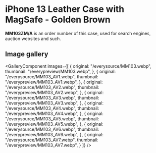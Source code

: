 
# iPhone 13 Leather Case with MagSafe - Golden Brown

<Callout type='info' emoji='👉🏻'>**MM103ZM/A** is an order number of this case, used for search engines, auction websites and such.</Callout>

## Image gallery

<GalleryComponent
    images={[
      {
        original: "/everysource/MM103.webp",
        thumbnail: "/everypreview/MM103.webp",
      },
      {
        original: "/everysource/MM103_AV1.webp",
        thumbnail: "/everypreview/MM103_AV1.webp",
      },
      {
        original: "/everysource/MM103_AV2.webp",
        thumbnail: "/everypreview/MM103_AV2.webp",
      },
      {
        original: "/everysource/MM103_AV3.webp",
        thumbnail: "/everypreview/MM103_AV3.webp",
      },
      {
        original: "/everysource/MM103_AV4.webp",
        thumbnail: "/everypreview/MM103_AV4.webp",
      },
      {
        original: "/everysource/MM103_AV5.webp",
        thumbnail: "/everypreview/MM103_AV5.webp",
      },
      {
        original: "/everysource/MM103_AV6.webp",
        thumbnail: "/everypreview/MM103_AV6.webp",
      },
      {
        original: "/everysource/MM103_AV7.webp",
        thumbnail: "/everypreview/MM103_AV7.webp",
      }
    ]}
  />
